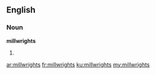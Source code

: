 ==English==

===Noun===
'''millwrights'''

# {{plural of|millwright}}

[[ar:millwrights]]
[[fr:millwrights]]
[[ku:millwrights]]
[[my:millwrights]]